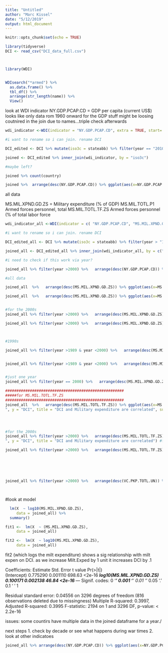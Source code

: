 ```yaml
---
title: "Untitled"
author: "Marc Kissel"
date: "5/12/2019"
output: html_document
---
```


```r
knitr::opts_chunk$set(echo = TRUE)
```

```r
library(tidyverse)
DCI <- read_csv("DCI_data_full.csv")



library(WDI)



```


```r
WDIsearch("*armed") %>%
  as.data.frame() %>%
  tbl_df() %>%
  arrange(str_length(name)) %>%
  View()
```

look at WDI
indicator NY.GDP.PCAP.CD = GDP per capita (current US$)
looks like only data rom 1960 onward for the GDP stuff
might be loosing coutnired in the join due to names...triple check afterwards


```r
wdi_indicator <-WDI(indicator = "NY.GDP.PCAP.CD", extra = TRUE, start= 2010, end = 2010)

#i want to rename so i can join. rename DCI

DCI_edited <- DCI %>% mutate(iso3c = stateabb) %>% filter(year == "2010")

joined <- DCI_edited %>% inner_join(wdi_indicator, by = "iso3c") 

#maybe left?

joined %>% count(country)

joined %>%  arrange(desc(NY.GDP.PCAP.CD)) %>% ggplot(aes(x=NY.GDP.PCAP.CD, y = X)) + geom_point()
```

all data

MS.MIL.XPND.GD.ZS = Military expenditure (% of GDP) 
MS.MIL.TOTL.P1	Armed forces personnel, total
MS.MIL.TOTL.TF.ZS	Armed forces personnel (% of total labor force


```r
wdi_indicator_all <-WDI(indicator = c( "NY.GDP.PCAP.CD", "MS.MIL.XPND.GD.ZS","MS.MIL.TOTL.TF.ZS" , "VC.PKP.TOTL.UN"), extra = TRUE, start= 1960, end = 2010)

#i want to rename so i can join. rename DCI

DCI_edited_all <- DCI %>% mutate(iso3c = stateabb) %>% filter(year > "1959")

joined_all <- DCI_edited_all %>% inner_join(wdi_indicator_all, by = c("iso3c", "year") )

#i need to check if this work via year?

joined_all %>% filter(year >2000) %>%   arrange(desc(NY.GDP.PCAP.CD)) %>% ggplot(aes(x=NY.GDP.PCAP.CD, y = X)) + geom_point() + facet_wrap(~year) + scale_x_log10() #+ geom_text(aes(label = country), vjust = 1, hjust = 1, check_overlap = TRUE)

#all data

joined_all  %>%   arrange(desc(MS.MIL.XPND.GD.ZS)) %>% ggplot(aes(x=MS.MIL.XPND.GD.ZS, y = X, color = region)) + geom_point() +  scale_x_log10() + labs (x = "Military expenditure (% of GDP)", y = "DCI", title = "DCI and Military expenditure are correlated", subtitle = "from years 1960-2010")

joined_all  %>%   arrange(desc(MS.MIL.XPND.GD.ZS)) %>% ggplot(aes(x=MS.MIL.XPND.GD.ZS, y = X, color = region)) + geom_point() +  scale_x_log10() + labs (x = "Military expenditure (% of GDP)", y = "DCI", title = "DCI and Military expenditure are correlated", subtitle = "from years 1960-2010")


#for the 2000s
joined_all %>% filter(year >2000) %>%   arrange(desc(MS.MIL.XPND.GD.ZS)) %>% ggplot(aes(x=MS.MIL.XPND.GD.ZS, y = X, color = region)) + geom_point() + facet_wrap(~year) + scale_x_log10() + labs (x = "Military expenditure (% of GDP)", y = "DCI", title = "DCI and Military expenditure are correlated") #facet_wrap

joined_all %>% filter(year >2000) %>%   arrange(desc(MS.MIL.XPND.GD.ZS)) %>% ggplot(aes(x=MS.MIL.XPND.GD.ZS, y = X, color = region)) + geom_point() +  scale_x_log10() + labs (x = "Military expenditure (% of GDP)", y = "DCI", title = "DCI and Military expenditure are correlated", subtitle = "from years 2001-2010") # all data post 2000 in one



#1990s

joined_all %>% filter(year >1989 & year <2000) %>%   arrange(desc(MS.MIL.XPND.GD.ZS)) %>% ggplot(aes(x=MS.MIL.XPND.GD.ZS, y = X, color = region)) + geom_point() + facet_wrap(~year) + scale_x_log10() + labs (x = "Military expenditure (% of GDP)", y = "DCI", title = "DCI and Military expenditure are correlated") #facet_wrap


joined_all %>% filter(year >1989 & year <2000) %>%   arrange(desc(MS.MIL.XPND.GD.ZS)) %>% ggplot(aes(x=MS.MIL.XPND.GD.ZS, y = X, color = region)) + geom_point() + scale_x_log10() + labs (x = "Military expenditure (% of GDP)", y = "DCI", title = "DCI and Military expenditure are correlated", subtitle = "1990-1999 data") #all data


#just one year
joined_all %>% filter(year == 2000) %>%   arrange(desc(MS.MIL.XPND.GD.ZS)) %>% ggplot(aes(x=MS.MIL.XPND.GD.ZS, y = X, color = region)) + geom_point() + facet_wrap(~year) + scale_x_log10() + labs (x = "Military expenditure (% of GDP)", y = "DCI", title = "DCI and Military expenditure are correlated", subtitle = "year = 2000") + geom_text(aes(label = country), vjust = 1, hjust = 1, check_overlap = TRUE, angle = 45)

#####################################################
#####for MS.MIL.TOTL.TF.ZS
#####################################################
joined_all  %>%   arrange(desc(MS.MIL.TOTL.TF.ZS)) %>% ggplot(aes(x=MS.MIL.TOTL.TF.ZS, y = X, color = region)) + geom_point() +  scale_x_log10() + labs (x = "Armed forces personnel (% of total labor force)
", y = "DCI", title = "DCI and Military expenditure are correlated", subtitle = "from years 1960-2010")




#for the 2000s
joined_all %>% filter(year >2000) %>%   arrange(desc(MS.MIL.TOTL.TF.ZS)) %>% ggplot(aes(x=MS.MIL.TOTL.TF.ZS, y = X, color = region)) + geom_point() + facet_wrap(~year) + scale_x_log10() + labs (x = "Armed forces personnel (% of total labor force)
", y = "DCI", title = "DCI and Military expenditure are correlated") #facet_wrap

joined_all %>% filter(year >2000) %>%   arrange(desc(MS.MIL.TOTL.TF.ZS)) %>% ggplot(aes(x=MS.MIL.TOTL.TF.ZS, y = X, color = region)) + geom_point() +  scale_x_log10() + labs (x = "Armed forces personnel (% of total labor force)", y = "DCI", title = "DCI and Military expenditure are correlated", subtitle = "from years 2001-2010") # all data post 2000 in one






joined_all %>% filter(year >2000) %>%   arrange(desc(VC.PKP.TOTL.UN)) %>% ggplot(aes(x=VC.PKP.TOTL.UN, y = X)) + geom_point() + facet_wrap(~year) + scale_x_log10() + labs (x = "Presence of peace keepers (number of troops, police...", y = "DCI", title = "DCI and Military expenditure are correlated")




```


#look at model

```r
  lm(X  ~ log10(MS.MIL.XPND.GD.ZS),
     data = joined_all) %>%
  summary()

fit1 <-  lm(X  ~ (MS.MIL.XPND.GD.ZS),
     data = joined_all) 

fit2 <-  lm(X  ~ log10(MS.MIL.XPND.GD.ZS),
     data = joined_all) 
```

fit2 (which logs the milt expenditure) shows a sig relationship with milt expen on DCI. as we increase Milt.Exped by 1 unit it increases DCI by .1

Coefficients:
                         Estimate Std. Error t value Pr(>|t|)    
(Intercept)              0.775290   0.001110  698.63   <2e-16 ***
log10(MS.MIL.XPND.GD.ZS) 0.100171   0.002138   46.84   <2e-16 ***
---
Signif. codes:  0 ‘***’ 0.001 ‘**’ 0.01 ‘*’ 0.05 ‘.’ 0.1 ‘ ’ 1

Residual standard error: 0.04556 on 3296 degrees of freedom
  (816 observations deleted due to missingness)
Multiple R-squared:  0.3997,	Adjusted R-squared:  0.3995 
F-statistic:  2194 on 1 and 3296 DF,  p-value: < 2.2e-16



issues: 
some countirs have multiple data in the joined dataframe for a year./

next steps
1. check by decade or see what happens during war times
2. look at other indicatoes


```r

joined_all %>% arrange(desc(NY.GDP.PCAP.CD)) %>% ggplot(aes(x=NY.GDP.PCAP.CD, y = X)) + geom_point() + facet_wrap(~year) + scale_x_log10()
```

